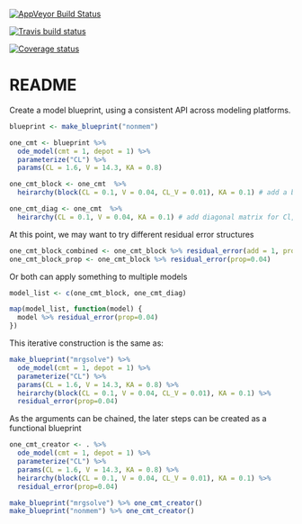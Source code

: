 [![AppVeyor Build Status](https://ci.appveyor.com/api/projects/status/github/dpastoor/blueprint?branch=master&svg=true)](https://ci.appveyor.com/project/dpastoor/blueprint)

[![Travis build status](https://travis-ci.org/dpastoor/blueprint.svg?branch=master)](https://travis-ci.org/dpastoor/blueprint)

[![Coverage status](https://codecov.io/gh/dpastoor/blueprint/branch/master/graph/badge.svg)](https://codecov.io/github/dpastoor/blueprint?branch=master)

README
=======

Create a model blueprint, using a consistent API across modeling platforms.

```r
blueprint <- make_blueprint("nonmem")
```

```r
one_cmt <- blueprint %>% 
  ode_model(cmt = 1, depot = 1) %>%
  parameterize("CL") %>% 
  params(CL = 1.6, V = 14.3, KA = 0.8)
```

```r
one_cmt_block <- one_cmt  %>%
  heirarchy(block(CL = 0.1, V = 0.04, CL_V = 0.01), KA = 0.1) # add a block omega for Cl/V and a separate omega for KA

one_cmt_diag <- one_cmt  %>%
  heirarchy(CL = 0.1, V = 0.04, KA = 0.1) # add diagonal matrix for Cl, V, KA
```

At this point, we may want to try different residual error structures

```r
one_cmt_block_combined <- one_cmt_block %>% residual_error(add = 1, prop=0.04)
one_cmt_block_prop <- one_cmt_block %>% residual_error(prop=0.04)
```

Or both can apply something to multiple models

```r
model_list <- c(one_cmt_block, one_cmt_diag)

map(model_list, function(model) {
  model %>% residual_error(prop=0.04)
})
```


This iterative construction is the same as:

```r
make_blueprint("mrgsolve") %>% 
  ode_model(cmt = 1, depot = 1) %>%
  parameterize("CL") %>% 
  params(CL = 1.6, V = 14.3, KA = 0.8) %>%
  heirarchy(block(CL = 0.1, V = 0.04, CL_V = 0.01), KA = 0.1) %>% 
  residual_error(prop=0.04)
```

As the arguments can be chained, the later steps can be created as a functional blueprint

```r
one_cmt_creator <- . %>% 
  ode_model(cmt = 1, depot = 1) %>%
  parameterize("CL") %>% 
  params(CL = 1.6, V = 14.3, KA = 0.8) %>%
  heirarchy(block(CL = 0.1, V = 0.04, CL_V = 0.01), KA = 0.1) %>% 
  residual_error(prop=0.04)
```


```r
make_blueprint("mrgsolve") %>% one_cmt_creator()
make_blueprint("nonmem") %>% one_cmt_creator()
```

